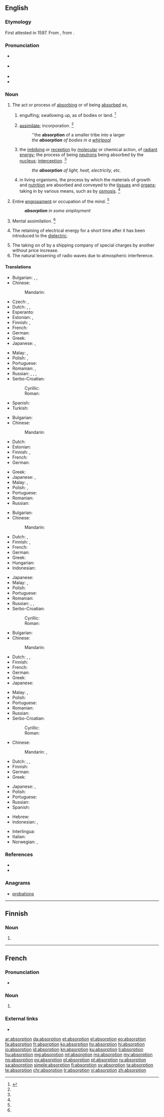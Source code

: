 ==English==

===Etymology===
First attested in 1597. From {{etyl|la|en}} {{m|la|absorptiō||a sucking in}}, from {{m|la|absorbeō||absorb}}.

===Pronunciation===
* {{a|UK}} {{IPA|/əbˈzɔːp.ʃn̩/|/əbˈsɔːp.ʃn̩/|lang=en}}
* {{a|US}} {{IPA|/æbˈsɔɹp.ʃn̩/|/æbˈzɔɹp.ʃn̩/|/əbˈzɔɹp.ʃn̩/|/əbˈsɔɹp.ʃn̩/|lang=en}}
* {{audio|en-us-absorption.ogg|Audio (US)|lang=en}}
* {{hyphenation|ab|sorp|tion|lang=en}}

===Noun===
{{en-noun}}

# The act or process of [[absorbing]] or of being [[absorbed]] as,
## {{context|obsolete|lang=en}} engulfing; swallowing up, as of bodies or land. {{defdate|Attested from the late 16<sup>th</sup> century until the mid 18<sup>th</sup> century.}}<ref name=SOED>{{R:SOED5|page=9}}</ref>
## [[assimilate]]; incorporation. {{defdate|First attested in the mid 18<sup>th</sup> century.}}<ref name=SOED/>
##: ''the '''absorption''' of a smaller tribe into a larger
##: ''the '''absorption''' of bodies in a [[whirlpool]]''
## {{context|chemistry|physics|lang=en}} the [[imbibing]] or [[reception]] by [[molecular]] or chemical action, of [[radiant]] [[energy]]; the process of being [[neutron]]s being absorbed by the [[nucleus]]; [[interception]]. {{defdate|First attested in the mid 18<sup>th</sup> century.}}<ref name=SOED/>
##: ''the '''absorption''' of light, heat, electricity, etc.''
## {{context|physiology|lang=en}} in living organisms, the process by which the materials of growth and [[nutrition]] are absorbed and conveyed to the [[tissue]]s and [[organ]]s; taking in by various means, such as by [[osmosis]]. {{defdate|First attested in the mid 18<sup>th</sup> century.}}<ref name=SOED/>
# Entire [[engrossment]] or occupation of the mind. {{defdate|First attested in the mid 19<sup>th</sup> century.}}<ref name=SOED/>
#: '''''absorption''' in some employment''
# Mental assimilation. {{defdate|First attested in the mid 20<sup>th</sup> century.}}<ref name=SOED/>
# {{context|electrical engineering|lang=en}} The retaining of electrical energy for a short time after it has been introduced to the [[dielectric]].
# The taking on of by a shipping company of special charges by another without price increase.
# The natural lessening of radio waves due to atmospheric interference.

====Translations====
{{trans-top|act or process of absorbing or sucking in anything}}
* Bulgarian: {{t+|bg|абсорбция|f|tr=absórbcija}}, {{t+|bg|поглъщане}}, {{t+|bg|всмукване}}
* Chinese:
*: Mandarin: {{t+|cmn|吸收|tr=xīshōu|sc=Hani}}
* Czech: {{t|cs|absorpce|f}}, {{t|cs|vstřebání|n}}
* Dutch: {{t+|nl|absorptie|f}}, {{t|nl|opzuiging|m}},
* Esperanto: {{t|eo|absorbo}}
* Estonian: {{t|et|imendumine}}, {{t|et|neeldumine}}
* Finnish: {{t+|fi|imeyttäminen}}, {{t|fi|sulauttaminen}}
* French: {{t+|fr|absorption|f}}
* German: {{t+|de|Absorption|f}}
* Greek: {{t+|el|απορρόφηση|f}}
* Japanese: {{t+|ja|吸収|tr=きゅうしゅう, kyūshū}}, {{t|ja|吸い込み|tr=suikomi}}
{{trans-mid}}
* Malay: {{t|ms|penyerapan}}, {{t|ms|absorpsi}}
* Polish: {{t+|pl|absorpcja|f}}, {{t+|pl|pochłanianie|n}}
* Portuguese: {{t+|pt|absorção|f}}
* Romanian: {{t+|ro|absorbire|f}}, {{t+|ro|absorbție|f}}
* Russian: {{t+|ru|вса́сывание|n}}, {{t+|ru|впи́тывание|n}}, {{t+|ru|поглоще́ние|n}}, {{t+|ru|абсо́рбция|f}}
* Serbo-Croatian:
*: Cyrillic: {{t|sh|апсорпција|f|sc=Cyrl}}
*: Roman: {{t+|sh|apsorpcija|f}}
* Spanish: {{t+|es|absorción|f}}
* Turkish: {{t+|tr|soğurma}}
{{trans-bottom}}

{{trans-top|act or process of being absorbed and made to disappear}}
* Bulgarian: {{t+|bg|абсорбция|f|tr=absórbcija}}
* Chinese:
*: Mandarin: {{t+|cmn|吸收|tr=xīshōu|sc=Hani}}
* Dutch: {{t+|nl|absorptie|f}}  {{t+|nl|incorporatie|f}}
* Estonian: {{t|et|neeldumine}}
* Finnish: {{t+|fi|imeytyminen}}, {{t+|fi|sulautuminen}}
* French: {{t+|fr|absorption|f}}
* German: {{t+|de|Absorption|f}}
{{trans-mid}}
* Greek: {{t+|el|απορρόφηση|f}}
* Japanese: {{t+|ja|吸収|tr=きゅうしゅう, kyūshū}}, {{t+|ja|併合|tr=heigō}}
* Malay: {{t|ms|penyerapan}}, {{t|ms|absorpsi}}
* Polish: {{t+|pl|absorbowanie|n}}, {{t+|pl|pochłanianie|n}}
* Portuguese: {{t+|pt|absorção|f}}
* Romanian: {{t+|ro|absorbție|f}}
* Russian: {{t+|ru|поглоще́ние|n}}
{{trans-bottom}}

{{trans-top|chemistry, physics: imbibing or reception by molecular or chemical action}}
* Bulgarian: {{t+|bg|абсорбция|f|tr=absórbcija}}
* Chinese:
*: Mandarin: {{t+|cmn|吸收|tr=xīshōu|sc=Hani}}
* Dutch: {{t+|nl|absorptie|f}}, {{t|nl|endosmose|f}}
* Finnish: {{t+|fi|absorptio}}, {{t+|fi|imeytyminen}}
* French: {{t+|fr|absorption|f}}
* German: {{t+|de|Absorption|f}}
* Greek: {{t+|el|απορρόφηση|f}}
* Hungarian: {{t+|hu|abszorpció}}
* Indonesian: {{t+|id|penyerapan}}
{{trans-mid}}
* Japanese: {{t+|ja|吸収|tr=きゅうしゅう, kyūshū}}
* Malay: {{t|ms|penyerapan}}, {{t|ms|absorpsi}}
* Polish: {{t+|pl|absorpcja|f}}
* Portuguese: {{t+|pt|absorção|f}}
* Romanian: {{t+|ro|absorbție|f}}
* Russian: {{t+|ru|впи́тывание|n}}, {{t+|ru|поглоще́ние|n}}, {{t+|ru|абсо́рбция|f}}
* Serbo-Croatian:
*: Cyrillic: {{t|sh|апсорпција|f|sc=Cyrl}}
*: Roman: {{t+|sh|apsorpcija|f}}
{{trans-bottom}}

{{trans-top|physiology: process by which the materials of growth and nutrition are absorbed}}
* Bulgarian: {{t+|bg|абсорбция|f|tr=absórbcija}}
* Chinese:
*: Mandarin: {{t+|cmn|吸收|tr=xīshōu|sc=Hani}}
* Dutch: {{t+|nl|absorptie|f}}, {{t+|nl|opname|f}}, {{t+|nl|incorporatie|f}}
* Finnish: {{t+|fi|imeytyminen}}
* French: {{t+|fr|absorption|f}}
* German: {{t+|de|Absorption|f}}
* Greek: {{t+|el|απορρόφηση|f}}
* Japanese: {{t+|ja|吸収|tr=きゅうしゅう, kyūshū}}
{{trans-mid}}
* Malay: {{t|ms|penyerapan}}, {{t|ms|absorpsi}}
* Polish: {{t+|pl|przyswajanie|n}}
* Portuguese: {{t+|pt|absorção|f}}
* Romanian: {{t+|ro|absorbție|f}}
* Russian: {{t+|ru|абсо́рбция|f}}
* Serbo-Croatian:
*: Cyrillic: {{t|sh|апсорпција|f|sc=Cyrl}}
*: Roman: {{t+|sh|apsorpcija|f}}
{{trans-bottom}}

{{trans-top|entire occupation of the mind}}
* Chinese:
*: Mandarin: {{t|cmn|全神貫注|sc=Hani}}, {{t+check|cmn|全神贯注|tr=quánshénguànzhù|sc=Hani}}
* Dutch: {{t|nl|het verdiept zijn in|n}}, {{t|nl|mentale concentratie|m}}, {{t|nl|het opgaan in|n}}
* Finnish: {{t|fi|uppoutuminen}}
* German: {{t+|de|Vertiefung|f}}
* Greek: {{t+|el|απορρόφηση|f}}
{{trans-mid}}
* Japanese: {{t+|ja|没頭|tr=bottō}}, {{t+|ja|夢中|tr=muchū}}
* Polish: {{t|pl|zaabsorbowanie|n}}
* Portuguese: {{t+|pt|concentração|f}}
* Russian: {{t|ru|поглощённость|f}}
* Spanish: {{t+|es|concentración|f}}
{{trans-bottom}}

{{checktrans-top}}
* Hebrew: {{t-check|he|קליטה|tr=qlit'a|sc=Hebr}}
* Indonesian: {{t-check|id|absorpsi}}, {{t-check|id|serap|alt=penyerapan}}
{{trans-mid}}
* Interlingua: {{t-check|ia|absorption}}
* Italian: {{t-check|it|assorbimento|m}}
* Norwegian: {{t-check|no|inn-}}, {{t-check|no|oppsuging}}
{{trans-bottom}}

===References===
<references/>
* {{R:Century 1911}}
* {{R:Webster 1913}}

===Anagrams===
* [[probations#English|probations]]

----

==Finnish==

===Noun===
{{head|fi|noun form}}

# {{fi-form of|case=genitive|pl=singular|absorptio}}

----

==French==
{{wikipedia|lang=fr}}

===Pronunciation===
* {{audio|Fr-absorption.ogg|Audio|lang=fr}}

===Noun===
{{fr-noun|f}}

# {{l|en|absorption}}

===External links===
* {{R:TLFi}}

[[ar:absorption]]
[[da:absorption]]
[[et:absorption]]
[[el:absorption]]
[[eo:absorption]]
[[fa:absorption]]
[[fr:absorption]]
[[ko:absorption]]
[[hy:absorption]]
[[hi:absorption]]
[[io:absorption]]
[[id:absorption]]
[[kn:absorption]]
[[ku:absorption]]
[[li:absorption]]
[[hu:absorption]]
[[mg:absorption]]
[[ml:absorption]]
[[ms:absorption]]
[[my:absorption]]
[[no:absorption]]
[[ps:absorption]]
[[pl:absorption]]
[[pt:absorption]]
[[ru:absorption]]
[[sa:absorption]]
[[simple:absorption]]
[[fi:absorption]]
[[sv:absorption]]
[[ta:absorption]]
[[te:absorption]]
[[chr:absorption]]
[[tr:absorption]]
[[vi:absorption]]
[[zh:absorption]]